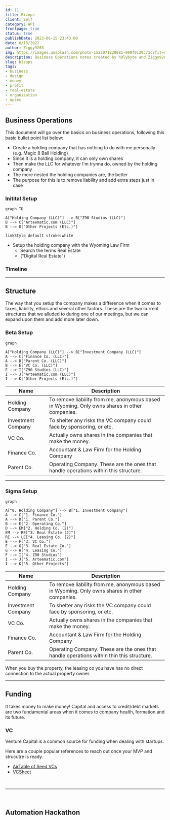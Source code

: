 ```yaml
---
id: 11
title: Bizops
client: Self
category: API
frontpage: true
status: true
publishDate: 2023-06-15 23:43:00
date: 6/15/2022
author: Ziggy9263
img: https://images.unsplash.com/photo-1522071820081-009f0129c71c?fit=crop&w=1400&h=700&q=75
description: Business Operations notes created by h0lybyte and Ziggy9263.
slug: bizops
tags:
- business
- design
- money
- profit
- real-estate
- organization
- opsec
---
```



<MDXLayer title={frontmatter.title} description={frontmatter.description}>

<Widget img={frontmatter.img} skeleton={false}>

<MDXJS>

## Business Operations

This document will go over the basics on business operations, following this basic bullet point list below:

- Create a holding company that has nothing to do with me personally (e.g. Magic 8 Ball Holding)
- Since it is a holding company, it can only own shares
- Then make the LLC for whatever I'm trynna do, owned by the holding company
- The more nested the holding companies are, the better
- The purpose for this is to remove liability and add extra steps just in case

### Initital Setup

```mermaid
graph TD

A["Holding Company (LLC)"] --> B["Z90 Studios (LLC)"]
B --> C["Arteematic.com (LLC)"]
B --> D["Other Projects (Etc.)"]

linkStyle default stroke:white
```
- Setup the holding company with the Wyoming Law Firm
	- Search the terms Real Estate
	- ("Digital Real Estate")

### Timeline


---

## Structure

The way that you setup the company makes a difference when it comes to taxes, liability, ethics and several other factors.
These are the two current structures that we alluded to during one of our meetings, but we can expand upon them and add more later down.

### Beta Setup
```mermaid
graph 

A["Holding Company (LLC)"] --> B["Investment Company (LLC)"]
A --> C["Finance Co. (LLC)"]
A --> D["Parent Co. (LLC)"]
B --> E["VC Co. (LLC)"]
E --> I["Z90 Studios (LLC)"]
I --> J["Arteematic.com (LLC)"]
I --> K["Other Projects (Etc.)"]
```
Name | Description
---- | ----
Holding Company | To remove liability from me, anonymous based in Wyoming. Only owns shares in other companies.
Investment Company | To shelter any risks the VC company could face by sponsoring, or etc.
VC Co. | Actually owns shares in the companies that make the money.
Finance Co. | Accountant & Law Firm for the Holding Company
Parent Co. | Operating Company. These are the ones that handle operations within this structure.


---

### Sigma Setup

```mermaid
graph 

A["0. Holding Company"] --> B["1. Investment Company"]
A --> C["1. Finance Co."]
A --> D["1. Parent Co."]
B --> E["2. Operating Co."]
D --> EM["2. Holding Co. (2)"]
EM --> RE["3. Real Estate (2)"]
RE --> LE["4. Leasing Co. (2)"]
E --> F["3. VC Co."]
E --> G["3. Real Estate Co."]
G --> H["4. Leasing Co."]
F --> I["4. Z90 Studios"]
I --> J["5. Arteematic.com"]
I --> K["5. Other Projects"]
```

Name | Description
---- | ----
Holding Company | To remove liability from me, anonymous based in Wyoming. Only owns shares in other companies.
Investment Company | To shelter any risks the VC company could face by sponsoring, or etc.
VC Co. | Actually owns shares in the companies that make the money.
Finance Co. | Accountant & Law Firm for the Holding Company
Parent Co. | Operating Company. These are the ones that handle operations within thin this structure.

When you buy the property, the leasing co you have has no direct connection to the actual property owner.

---

## Funding

It takes money to make money! 
Capital and access to credit/debt markets are two fundamental areas when it comes to company health, formation and its future.

### VC

Venture Capital is a common source for funding when dealing with startups.

Here are a couple popular references to reach out once your MVP and strucutre is ready.

- [AirTable of Seed VCs](https://airtable.com/shrkohpeE2AO2ldeq/tbl5Q8N7NuW22z5Bt?backgroundColor=cyan&viewControls=on)
- [VCSheet](https://www.vcsheet.com/)

</MDXJS>

</Widget>

<br />

---

<br />

<Widget img="https://images.unsplash.com/photo-1634176866089-b633f4aec882?ixlib=rb-4.0.3&ixid=M3wxMjA3fDB8MHxwaG90by1wYWdlfHx8fGVufDB8fHx8fA%3D%3D&auto=format&fit=crop&w=880&q=80"  skeleton={false}>

<MDXJS>

## Automation Hackathon

</MDXJS>



</Widget>

</MDXLayer>